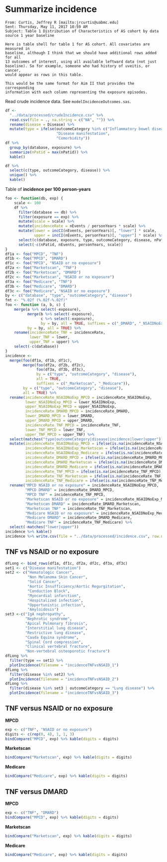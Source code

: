 # Summarize incidence

```
From: Curtis, Jeffrey R [mailto:jrcurtis@uabmc.edu] 
Sent: Thursday, May 11, 2017 10:59 AM
Subject: Table 1 Distribution of Characteristics of AS cohort by data source 1 year baseline

Here is table shell for table 1 for AS cohort. All covariates are measured in
baseline, although I think that we should have additional rows added for all
13 outcomes of interest, using all available leftward data (not just
baseline). So for example, someone who had history of uveitis, or cancer,
would appear as rows in this table.

This would be the same format for Aim II that provides the corresponding
information with each column representing the exposure episodes.
```

Read crude incidence data.
See `modelIncidenceOutcomes.sas`.

```r
df <-
  "../data/processed/crudeIncidence.csv" %>% 
  read.csv(file = ., na.string = c("NA", "")) %>% 
  rename(disease = Disease) %>% 
  mutate(type = ifelse(outcomeCategory %in% c("Inflammatory bowel disease", "PsO/PsA", "Uveitis"),
                       "Disease manifestation",
                       "Comorbidity"))
df %>% 
  group_by(database, exposure) %>% 
  summarize(nPatid = max(nPatid)) %>% 
  kable()
```

\newline

```r
df %>% 
  select(c(type, outcomeCategory, disease)) %>% 
  unique() %>% 
  kable()
```

Table of **incidence per 100 person-years**

```r
foo <- function(db, exp) {
    scale <- 100
    df %>% 
      filter(database == db) %>% 
      filter(exposure == exp) %>%
      mutate(scale = scale) %>% 
      mutate(incidenceRate = nEvents / personYears * scale) %>% 
      mutate(lower = incCI(nEvents, personYears)[, "lower"] * scale,
             upper = incCI(nEvents, personYears)[, "upper"] * scale) %>% 
      select(c(database, exposure, type, outcomeCategory, disease, nPatid, nEvents, personYears, scale, incidenceRate, lower, upper)) %>% 
      select(-c(nPatid, nEvents, personYears, scale))
}
df1a <- foo("MPCD", "TNF")
df1b <- foo("MPCD", "DMARD")
df1c <- foo("MPCD", "NSAID or no exposure")
df2a <- foo("Marketscan", "TNF")
df2b <- foo("Marketscan", "DMARD")
df2c <- foo("Marketscan", "NSAID or no exposure")
df3a <- foo("Medicare", "TNF")
df3b <- foo("Medicare", "DMARD")
df3c <- foo("Medicare", "NSAID or no exposure")
by <- c("database", "type", "outcomeCategory", "disease")
fmt <- "%.02f (%.02f-%.02f)"
foo <- function (a, b, c) {
    merge(a %>% select(-exposure), 
          merge(b %>% select(-exposure), 
                c %>% select(-exposure), 
                by = by, all = TRUE, suffixes = c("_DMARD", "_NSAIDNoExp")), 
          by = by, all = TRUE) %>% 
    rename(incidenceRate_TNF = incidenceRate,
           lower_TNF = lower,
           upper_TNF = upper) %>% 
    select(-c(database))
}
incidence <- 
  merge(foo(df1a, df1b, df1c), 
        merge(foo(df2a, df2b, df2c),
              foo(df3a, df3b, df3c),
              by = c("type", "outcomeCategory", "disease"),
              all = TRUE,
              suffixes = c("_Marketscan", "_Medicare")),
        by = c("type", "outcomeCategory", "disease"),
        all = TRUE) %>% 
  rename(incidenceRate_NSAIDNoExp_MPCD = incidenceRate_NSAIDNoExp,
         lower_NSAIDNoExp_MPCD = lower_NSAIDNoExp,
         upper_NSAIDNoExp_MPCD = upper_NSAIDNoExp,
         incidenceRate_DMARD_MPCD = incidenceRate_DMARD,
         lower_DMARD_MPCD = lower_DMARD,
         upper_DMARD_MPCD = upper_DMARD,
         incidenceRate_TNF_MPCD = incidenceRate_TNF,
         lower_TNF_MPCD = lower_TNF,
         upper_TNF_MPCD = upper_TNF) %>%
  select(matches("type|outcomeCategory|disease|incidence|lower|upper")) %>% 
  mutate(incidenceRate_NSAIDNoExp_MPCD = ifelse(is.na(incidenceRate_NSAIDNoExp_MPCD), "0", sprintf(fmt, incidenceRate_NSAIDNoExp_MPCD, lower_NSAIDNoExp_MPCD, upper_NSAIDNoExp_MPCD)),
         incidenceRate_NSAIDNoExp_Marketscan = ifelse(is.na(incidenceRate_NSAIDNoExp_Marketscan), "0", sprintf(fmt, incidenceRate_NSAIDNoExp_Marketscan, lower_NSAIDNoExp_Marketscan, upper_NSAIDNoExp_Marketscan)),
         incidenceRate_NSAIDNoExp_Medicare = ifelse(is.na(incidenceRate_NSAIDNoExp_Medicare), "0", sprintf(fmt, incidenceRate_NSAIDNoExp_Medicare, lower_NSAIDNoExp_Medicare, upper_NSAIDNoExp_Medicare)),
         incidenceRate_DMARD_MPCD = ifelse(is.na(incidenceRate_DMARD_MPCD), "0", sprintf(fmt, incidenceRate_DMARD_MPCD, lower_DMARD_MPCD, upper_DMARD_MPCD)),
         incidenceRate_DMARD_Marketscan = ifelse(is.na(incidenceRate_DMARD_Marketscan), "0", sprintf(fmt, incidenceRate_DMARD_Marketscan, lower_DMARD_Marketscan, upper_DMARD_Marketscan)),
         incidenceRate_DMARD_Medicare = ifelse(is.na(incidenceRate_DMARD_Medicare), "0", sprintf(fmt, incidenceRate_DMARD_Medicare, lower_DMARD_Medicare, upper_DMARD_Medicare)),
         incidenceRate_TNF_MPCD = ifelse(is.na(incidenceRate_TNF_MPCD), "0", sprintf(fmt, incidenceRate_TNF_MPCD, lower_TNF_MPCD, upper_TNF_MPCD)),
         incidenceRate_TNF_Marketscan = ifelse(is.na(incidenceRate_TNF_Marketscan), "0", sprintf(fmt, incidenceRate_TNF_Marketscan, lower_TNF_Marketscan, upper_TNF_Marketscan)),
         incidenceRate_TNF_Medicare = ifelse(is.na(incidenceRate_TNF_Medicare), "0", sprintf(fmt, incidenceRate_TNF_Medicare, lower_TNF_Medicare, upper_TNF_Medicare))) %>% 
  rename("MPCD NSAID or no exposure" = incidenceRate_NSAIDNoExp_MPCD,
         "MPCD DMARD" = incidenceRate_DMARD_MPCD,
         "MPCD TNF" = incidenceRate_TNF_MPCD,
         "Marketscan NSAID or no exposure" = incidenceRate_NSAIDNoExp_Marketscan,
         "Marketscan DMARD" = incidenceRate_DMARD_Marketscan,
         "Marketscan TNF" = incidenceRate_TNF_Marketscan,
         "Medicare NSAID or no exposure" = incidenceRate_NSAIDNoExp_Medicare,
         "Medicare DMARD" = incidenceRate_DMARD_Medicare,
         "Medicare TNF" = incidenceRate_TNF_Medicare) %>% 
  select(-matches("lower|upper"))
incidence %>% kable()
incidence %>% write.csv(file = "../data/processed/incidence.csv", row.names = FALSE)
```


## TNF vs NSAID or no exposure

```r
dfLong <- bind_rows(df1a, df1c, df2a, df2c, df3a, df3c)
set1 <- c("Disease manifestation")
set2 <- c("Hematologic Cancer",
          "Non Melanoma Skin Cancer",
          "Solid Cancer",
          "Aortic Insufficiency/Aortic Regurgitation",
          "Conduction Block",
          "Myocardial infarction",
          "Hospitalized infection",
          "Opportunistic infection",
          "Amyloidosis")
set3 <-c("IgA nephropathy",
         "Nephrotic syndrome",
         "Apical Pulmonary fibrosis",
         "Interstitial lung disease",
         "Restrictive lung disease",
         "Cauda Equina syndrome",
         "Spinal Cord compression",
         "Clinical vertebral fracture",
         "Non-vertebral osteoporotic fracture")
dfLong %>% 
  filter(type == set1) %>% 
  plotIncidence(filename = "incidenceTNFvsNSAID_1")
dfLong %>% 
  filter(disease %in% set2) %>% 
  plotIncidence(filename = "incidenceTNFvsNSAID_2")
dfLong %>% 
  filter(disease %in% set3 | outcomeCategory == "Lung disease") %>% 
  plotIncidence(filename = "incidenceTNFvsNSAID_3")
```


## **TNF** versus **NSAID or no exposure**

**MPCD**

```r
exp <- c("TNF", "NSAID or no exposure")
digits <- c(rep(0, 4), 1, 1, 3)
bindCompare("MPCD", exp) %>% kable(digits = digits)
```

**Marketscan**

```r
bindCompare("Marketscan", exp) %>% kable(digits = digits)
```

**Medicare**

```r
bindCompare("Medicare", exp) %>% kable(digits = digits)
```

## **TNF** versus **DMARD**

**MPCD**

```r
exp <- c("TNF", "DMARD")
bindCompare("MPCD", exp) %>% kable(digits = digits)
```

**Marketscan**

```r
bindCompare("Marketscan", exp) %>% kable(digits = digits)
```

**Medicare**

```r
bindCompare("Medicare", exp) %>% kable(digits = digits)
```
